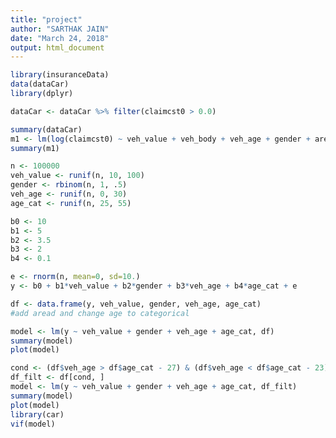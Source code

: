 ```yaml
---
title: "project"
author: "SARTHAK JAIN"
date: "March 24, 2018"
output: html_document
---
```



```r
library(insuranceData)
data(dataCar)
library(dplyr)

dataCar <- dataCar %>% filter(claimcst0 > 0.0)
```

```r
summary(dataCar)
m1 <- lm(log(claimcst0) ~ veh_value + veh_body + veh_age + gender + area + agecat, data=dataCar)
summary(m1)
```


```r
n <- 100000
veh_value <- runif(n, 10, 100)
gender <- rbinom(n, 1, .5)
veh_age <- runif(n, 0, 30)
age_cat <- runif(n, 25, 55)

b0 <- 10
b1 <- 5
b2 <- 3.5
b3 <- 2
b4 <- 0.1

e <- rnorm(n, mean=0, sd=10.)
y <- b0 + b1*veh_value + b2*gender + b3*veh_age + b4*age_cat + e

df <- data.frame(y, veh_value, gender, veh_age, age_cat)
#add aread and change age to categorical
```



```r
model <- lm(y ~ veh_value + gender + veh_age + age_cat, df)
summary(model)
plot(model)
```

```r
cond <- (df$veh_age > df$age_cat - 27) & (df$veh_age < df$age_cat - 23)
df_filt <- df[cond, ]
model <- lm(y ~ veh_value + gender + veh_age + age_cat, df_filt)
summary(model)
plot(model)
library(car)
vif(model)
```

















